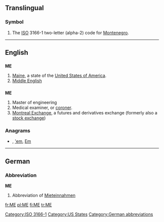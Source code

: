 {{also|Appendix:Variations of "me"}}
==Translingual==
===Symbol===
{{infl|mul|symbol}}
# The [[ISO]] 3166-1 two-letter (alpha-2) code for [[Montenegro]].

[[Category:ISO 3166-1]]
----

==English==

==={{abbreviation}}===
'''ME'''

# [[Maine]], a state of the [[United States of America]].
# [[Middle English]]

==={{initialism}}===
{{wikipedia|coroner}}
'''ME'''
# Master of engineering
# Medical examiner, or [[coroner]].
# [[w:Montreal Exchange|Montreal Exchange]], a futures and derivatives exchange (formerly also a [[stock exchange]])

===Anagrams===
* {{alphagram|[[em#English|em]]}} , [['em#English|'em]], [[Em#English|Em]]


[[Category:US States]]

----

==German==

===Abbreviation===
'''ME'''

# {{context|real estate listing|lang=de}} Abbreviation of [[Mieteinnahmen]]

[[Category:German abbreviations]]

[[fr:ME]]
[[pl:ME]]
[[fi:ME]]
[[tr:ME]]